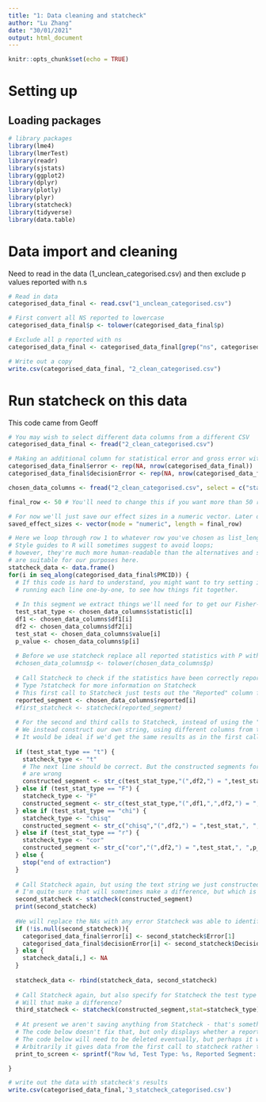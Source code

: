 ```yaml
---
title: "1: Data cleaning and statcheck"
author: "Lu Zhang"
date: "30/01/2021"
output: html_document
---
```


```r
knitr::opts_chunk$set(echo = TRUE)
```

# Setting up
## Loading packages
```r
# library packages
library(lme4)
library(lmerTest)
library(readr)
library(sjstats)
library(ggplot2)
library(dplyr)
library(plotly)
library(plyr)
library(statcheck)
library(tidyverse)
library(data.table)
```

# Data import and cleaning
Need to read in the data (1_unclean_categorised.csv) and then exclude p values reported with n.s
```r
# Read in data
categorised_data_final <- read.csv("1_unclean_categorised.csv")

# First convert all NS reported to lowercase
categorised_data_final$p <- tolower(categorised_data_final$p)

# Exclude all p reported with ns
categorised_data_final <- categorised_data_final[grep("ns", categorised_data_final$p, invert = TRUE),]

# Write out a copy 
write.csv(categorised_data_final, "2_clean_categorised.csv")

```

# Run statcheck on this data
This code came from Geoff
```r
# You may wish to select different data columns from a different CSV
categorised_data_final <- fread("2_clean_categorised.csv")

# Making an additional column for statistical error and gross error with NAs
categorised_data_final$error <- rep(NA, nrow(categorised_data_final))
categorised_data_final$decisionError <- rep(NA, nrow(categorised_data_final))

chosen_data_columns <- fread("2_clean_categorised.csv", select = c("statistic","df1","df2","value","reported","p"))

final_row <- 50 # You'll need to change this if you want more than 50 rows

# For now we'll just save our effect sizes in a numeric vector. Later on we may change this.
saved_effect_sizes <- vector(mode = "numeric", length = final_row) 

# Here we loop through row 1 to whatever row you've chosen as list_length
# Style guides to R will sometimes suggest to avoid loops;
# however, they're much more human-readable than the alternatives and so
# are suitable for our purposes here.
statcheck_data <- data.frame()
for(i in seq_along(categorised_data_final$PMCID)) {
  # If this code is hard to understand, you might want to try setting i <- 1 and then
  # running each line one-by-one, to see how things fit together.
  
  # In this segment we extract things we'll need for to get our Fisher-converted effect size
  test_stat_type <- chosen_data_columns$statistic[i]
  df1 <- chosen_data_columns$df1[i]
  df2 <- chosen_data_columns$df2[i]
  test_stat <- chosen_data_columns$value[i]
  p_value <- chosen_data_columns$p[i]
  
  # Before we use statcheck replace all reported statistics with P with p
  #chosen_data_columns$p <- tolower(chosen_data_columns$p)
  
  # Call Statcheck to check if the statistics have been correctly reported
  # Type ?statcheck for more information on Statcheck
  # This first call to Statcheck just tests out the "Reported" column from the CSV file
  reported_segment <- chosen_data_columns$reported[i]
  #first_statcheck <- statcheck(reported_segment)
  
  # For the second and third calls to Statcheck, instead of using the "Reported" column
  # We instead construct our own string, using different columns from the CSV file
  # It would be ideal if we'd get the same results as in the first call, but I doubt we will.
  
  if (test_stat_type == "t") {
    statcheck_type <- "t"
    # The next line should be correct. But the constructed segments for all other test types
    # are wrong
    constructed_segment <- str_c(test_stat_type,"(",df2,") = ",test_stat,", ",p_value)
  } else if (test_stat_type == "F") {
    statcheck_type <- "F"
    constructed_segment <- str_c(test_stat_type,"(",df1,",",df2,") = ",test_stat,", ",p_value)
  } else if (test_stat_type == "chi") {
    statcheck_type <- "chisq"
    constructed_segment <- str_c("chisq","(",df2,") = ",test_stat,", ",p_value)
  } else if (test_stat_type == "r") {
    statcheck_type <- "cor"
    constructed_segment <- str_c("cor","(",df2,") = ",test_stat,", ",p_value)
  } else {
    stop("end of extraction")
  }
  
  # Call Statcheck again, but using the text string we just constructed rather than the segment from the CSV file
  # I'm quite sure that will sometimes make a difference, but which is correct?
  second_statcheck <- statcheck(constructed_segment)
  print(second_statcheck)
  
  #We will replace the NAs with any error Statcheck was able to identify
  if (!is.null(second_statcheck)){
    categorised_data_final$error[i] <- second_statcheck$Error[1]
    categorised_data_final$decisionError[i] <- second_statcheck$DecisionError[1]
  } else {
    statcheck_data[i,] <- NA
  }
  
  statcheck_data <- rbind(statcheck_data, second_statcheck)
  
  # Call Statcheck again, but also specify for Statcheck the test type we think it is.
  # Will that make a difference?
  third_statcheck <- statcheck(constructed_segment,stat=statcheck_type)
  
  # At present we aren't saving anything from Statcheck - that's something you should aim to fix.
  # The code below doesn't fix that, but only displays whether a reporting error was detected.
  # The code below will need to be deleted eventually, but perhaps it will be helpful for now
  # Arbitrarily it gives data from the first call to statcheck rather than the others
  print_to_screen <- sprintf("Row %d, Test Type: %s, Reported Segment: %s, Effect Size %f, 1st Statcheck Error: %s",i,test_stat_type,reported_segment,saved_effect_sizes[i],second_statcheck$Error)

}

# write out the data with statcheck's results 
write.csv(categorised_data_final,'3_statcheck_categorised.csv')
```


